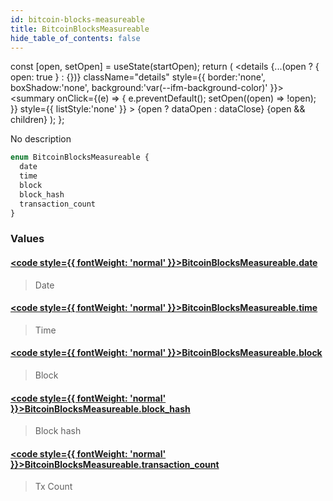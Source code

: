 ```yaml
---
id: bitcoin-blocks-measureable
title: BitcoinBlocksMeasureable
hide_table_of_contents: false
---
```







  const [open, setOpen] = useState(startOpen);
  return (
    <details {...(open ? { open: true } : {})} className="details" style={{ border:'none', boxShadow:'none', background:'var(--ifm-background-color)' }}>
      <summary
        onClick={(e) => {
          e.preventDefault();
          setOpen((open) => !open);
        }}
        style={{ listStyle:'none' }}
      >
      {open ? dataOpen : dataClose}
      </summary>
      {open && children}
    </details>
  );
};








No description


```graphql
enum BitcoinBlocksMeasureable {
  date
  time
  block
  block_hash
  transaction_count
}
```




### Values

#### [<code style={{ fontWeight: 'normal' }}>BitcoinBlocksMeasureable.<b>date</b></code>](#)  
> 
> 
> Date
> 

#### [<code style={{ fontWeight: 'normal' }}>BitcoinBlocksMeasureable.<b>time</b></code>](#)  
> 
> 
> Time
> 

#### [<code style={{ fontWeight: 'normal' }}>BitcoinBlocksMeasureable.<b>block</b></code>](#)  
> 
> 
> Block
> 

#### [<code style={{ fontWeight: 'normal' }}>BitcoinBlocksMeasureable.<b>block_hash</b></code>](#)  
> 
> 
> Block hash
> 

#### [<code style={{ fontWeight: 'normal' }}>BitcoinBlocksMeasureable.<b>transaction_count</b></code>](#)  
> 
> 
> Tx Count
> 



